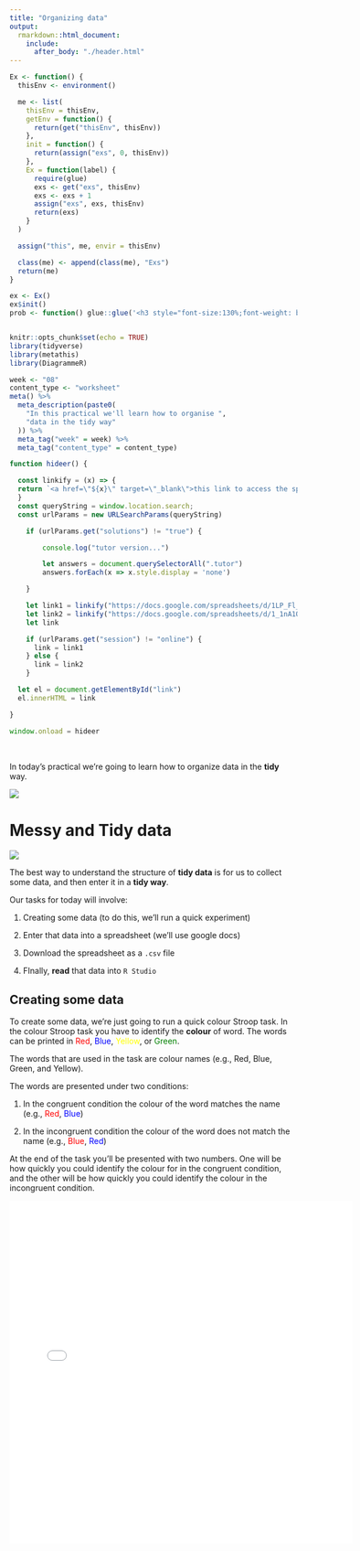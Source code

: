 ```yaml
---
title: "Organizing data"
output:
  rmarkdown::html_document:
    include:
      after_body: "./header.html"
---
```


```r
Ex <- function() {
  thisEnv <- environment()

  me <- list(
    thisEnv = thisEnv,
    getEnv = function() {
      return(get("thisEnv", thisEnv))
    },
    init = function() {
      return(assign("exs", 0, thisEnv))
    },
    Ex = function(label) {
      require(glue)
      exs <- get("exs", thisEnv)
      exs <- exs + 1
      assign("exs", exs, thisEnv)
      return(exs)
    }
  )

  assign("this", me, envir = thisEnv)

  class(me) <- append(class(me), "Exs")
  return(me)
}

ex <- Ex()
ex$init()
prob <- function() glue::glue('<h3 style="font-size:130%;font-weight: bold;">Task {ex$Ex()}</h3>')


knitr::opts_chunk$set(echo = TRUE)
library(tidyverse)
library(metathis)
library(DiagrammeR)
```  


```r

week <- "08"
content_type <- "worksheet"
meta() %>%
  meta_description(paste0(
    "In this practical we'll learn how to organise ",
    "data in the tidy way"
  )) %>%
  meta_tag("week" = week) %>%
  meta_tag("content_type" = content_type)
```
```js
function hideer() {

  const linkify = (x) => {
  return `<a href=\"${x}\" target=\"_blank\">this link to access the spreadsheet</a>`
  }
  const queryString = window.location.search;
  const urlParams = new URLSearchParams(queryString)

    if (urlParams.get("solutions") != "true") {

        console.log("tutor version...")

        let answers = document.querySelectorAll(".tutor")
        answers.forEach(x => x.style.display = 'none')

    }

    let link1 = linkify("https://docs.google.com/spreadsheets/d/1LP_Fl_USHCfGmq6pLHHQ5iP0Y0G40LKbmfCZlbMHGaI/edit#gid=0")
    let link2 = linkify("https://docs.google.com/spreadsheets/d/1_1nA1OW2bAeh7gKMYaIKo769XJ0SnwyIl0W3qgJZpzk/edit#gid=0")
    let link

    if (urlParams.get("session") != "online") {
      link = link1 
    } else {
      link = link2
    }

  let el = document.getElementById("link")
  el.innerHTML = link

}

window.onload = hideer
```
\

In today's practical we're going to learn how to organize data in the **tidy** way. 


<img style="display:flex;margin-left:auto;margin-right:auto;" src="./assets/tidydata_2.jpg" />



<!--
::: {.hint label="Spotting installation errors [Info Box]" type="infobox" -->

# Messy and Tidy data


<img style="display:flex;margin-left:auto;margin-right:auto;" src="./assets/tidydata_1.jpg" />

The best way to understand the structure of **tidy data** is for us to collect
some data, and then enter it in a **tidy way**.

Our tasks for today will involve:

1. Creating some data (to do this, we'll run a quick experiment)

2. Enter that data into a spreadsheet (we'll use google docs) 

3. Download the spreadsheet as a `.csv` file

4. FInally, **read** that data into `R Studio`

## Creating some data

To create some data, we're just going to run a quick colour Stroop task. In the
colour Stroop task you have to identify the **colour** of word. The words can
be printed in <span style="color:red">Red</span>, <span
style="color:blue">Blue</span>, <span style="color:yellow">Yellow</span>, or
<span style="color:green">Green</span>.

The words that are used in the task are colour names (e.g., Red, Blue, Green,
and Yellow).

The words are presented under two conditions:

1. In the congruent condition the colour of the word matches the name (e.g.,
   <span style="color:red">Red</span>, <span style="color:blue">Blue</span>)

2. In the incongruent condition the colour of the word does not match the name
   (e.g., <span style="color:red">Blue</span>, <span
   style="color:blue">Red</span>)

At the end of the task you'll be presented with two numbers. One will be how
quickly you could identify the colour for in the congruent condition, and the
other will be how quickly you could identify the colour in the incongruent
condition. 


<iframe src="./assets/paas_stroop.html" width="600" height="600" scrolling="no" style="border:none" />


\

Write down these two numbers. Make sure you note which number is for which
condition!

The next thing we need is a identifier for each of you. Participants identifier
are necessary because we need to know which two numbers belong to which person. 

The participant identifier should be **unique** so two participants don't have
the same one. However, you also shouldn't use something like the participant's
name, because the participant's data should be anonymised. To generate an
anonymous participant ID, enter your name and a random number into the box
below. This will generate your participant ID. You should also write this down. 

```r
htmltools::includeScript("helpers.js")
```

\

<div class="subid"><input id="subenter" placeholder="your name and a random
number" style="width:18em"></input><button onclick="GenerateID()">Generate
ID</button><span id="subid"></span></div>


\


Next, we'll split the class into two groups *as if* we were doing a between
groups study. Click the box below to get your group ID. You should also write
this down.


\

<div class="groupid"><button onclick="GenerateGroup()">Get Group
ID</button><span id="groupid"></span></div>


\

We all should now have four bits of information. A reaction time for the
congruent condition on the Stroop task, a reaction for the incongruent
condition of the Stroop task, your participant ID, and your group ID. 



## Entering the data in a spreadsheet

Now we'll enter this data into a spreadsheet. We'll enter the data in the
**tidy** way. This means that each of the two measurements will go on their own
row. 

Follow <span id="link"></span>

When you're entering the data, remember that identifiers have to be specified **exactly**

1. The two identifiers for the two conditions are **con** (for the congruent
   condition) and **inc** (for the incongruent condition). Be careful to watch
   the spelling.

2. For your **id** code, make sure you enter it exactly as it's shown on the
   sheet above. \

3. The same applies for the **group** identifier

4. And for the reaction time (**rt**)

Once the class has finished entering the data into the spreadsheet, we'll
download the spreadsheet onto our computers. To download the spreadsheet go to:

File **>** Download **>** Comma-separated values (.csv, current sheet)

Save the file into the **data** sub folder of your **project folder** and give it the name **stroop.csv**

## Reading the data into `R`

Finally, we'll read the data into `R`. Doing this will involve two steps. 

1. We'll use the `here::here()` function to translate our directions from
   **here** into a file path (just as we did last week with the image file)

2. We'll use the `readr::read_csv()` function to actually read in the file.


`r prob()` 

Again, we'll start off by creating a **R Project**. You can call it whatever
you want, but `prac_08` is probably a good name.

`r prob()` 

Create a new **R Markdown** (`.Rmd`) file and create out everything expect the
header and the **setup** code chunk.

`r prob()`


Make sure you load the **here**, the **readr**, and the **tibble** package in
the **setup** code chunk.

:::{.hint}
The `library()` function is used for loading packages
:::

`r prob()`


Create a new code chuck. In this code chunk do the following things:

1. Use **here** to give the directions to the data file

2. Use the directions generated by **here** as the input to the **read_csv**
   function from the **readr** package. This will read in the data.

3. Make sure you assign the output of the **read_csv** function to an object!

:::{.hint}
This is almost exactly the same as what we did last week, expect
we're using **read_csv** to read a data file instead of **include_graphics** to
read an image file. If you're stuck, check back to [last week's
practical](https://paas.netlify.app/practicals/06_packages_functions/worksheets/).
:::



:::{.tutor}


<pre class="bash copy"><code>---
title: "Untitled"
output: html_document
---

&#96;&#96;&#96;{r setup, include=FALSE}
knitr::opts_chunk$set(echo = TRUE)
# load the packages
library("here")
library("readr")
library("tibble")
&#96;&#96;&#96;
 
&#96;&#96;&#96;{r}
# read in the data
data_file <- here::here("data/stroop.csv")
stroop_tib <- readr::read_csv(file = data_file)
&#96;&#96;&#96;
</code></pre>


:::

`r prob()`

Now that we've read our data into an object, add a new code chunk which simply
calls that object, so that the content will be printed out below the code
chunk.

`r prob()`

Now let's try **knit** our **R Markdown** document, to make sure everything has
worked correctly.


`r prob()`

We're not going to cover how to make **pretty formatted tables** this year. At
least not in detail, but for this task we'll just do something very basic. 

To make a tibble into a nicely formatted table, we can use a function called
`kable()` from the `knitr` package. This function takes one input `x`, which 
will just be a **tibble**.

Add a new code chunk where the **tibble** we created earlier is used at the
input to the `knitr::kable()` function. Also, make sure you load the **knitr**
package in the setup code chunk.

Once you've down this, **knit** the document again and see what the nicely
formatted table looks like.

\
